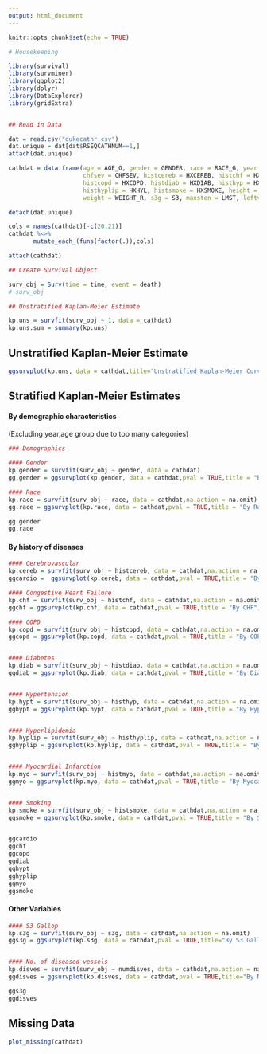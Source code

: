 ```yaml
---
output: html_document
---
```


```r
knitr::opts_chunk$set(echo = TRUE)
```


```r
# Housekeeping

library(survival)
library(survminer)
library(ggplot2)
library(dplyr)
library(DataExplorer)
library(gridExtra)


## Read in Data

dat = read.csv("dukecathr.csv")
dat.unique = dat[dat$RSEQCATHNUM==1,]
attach(dat.unique)

cathdat = data.frame(age = AGE_G, gender = GENDER, race = RACE_G, year = YRCATH_G, 
                     chfsev = CHFSEV, histcereb = HXCEREB, histchf = HXCHF, 
                     histcopd = HXCOPD, histdiab = HXDIAB, histhyp = HXHTN, histmyo = HXMI, 
                     histhyplip = HXHYL, histsmoke = HXSMOKE, height = HEIGHT_R, 
                     weight = WEIGHT_R, s3g = S3, maxsten = LMST, leftvenEF = LVEF_R, numdisves = NUMDZV, death = DEATH, time = DAYS2LKA)
```


```r


detach(dat.unique)

cols = names(cathdat)[-c(20,21)]
cathdat %<>%
       mutate_each_(funs(factor(.)),cols)

attach(cathdat)


```

```r
## Create Survival Object

surv_obj = Surv(time = time, event = death)
# surv_obj

```


```r
## Unstratified Kaplan-Meier Estimate

kp.uns = survfit(surv_obj ~ 1, data = cathdat)
kp.uns.sum = summary(kp.uns)

```

##  Unstratified Kaplan-Meier Estimate

```r
ggsurvplot(kp.uns, data = cathdat,title="Unstratified Kaplan-Meier Curve")
```

## Stratified Kaplan-Meier Estimates

#### By demographic characteristics
 (Excluding year,age group due to too many categories)

```r

### Demographics

#### Gender
kp.gender = survfit(surv_obj ~ gender, data = cathdat)
gg.gender = ggsurvplot(kp.gender, data = cathdat,pval = TRUE,title = "By Gender")

#### Race
kp.race = survfit(surv_obj ~ race, data = cathdat,na.action = na.omit)
gg.race = ggsurvplot(kp.race, data = cathdat,pval = TRUE,title = "By Race")

gg.gender
gg.race

```

#### By history of diseases

```r

#### Cerebrovascular
kp.cereb = survfit(surv_obj ~ histcereb, data = cathdat,na.action = na.omit)
ggcardio =  ggsurvplot(kp.cereb, data = cathdat,pval = TRUE,title = "By Cerebrovascular Disease")

#### Congestive Heart Failure
kp.chf = survfit(surv_obj ~ histchf, data = cathdat,na.action = na.omit)
ggchf = ggsurvplot(kp.chf, data = cathdat,pval = TRUE,title = "By CHF")

#### COPD
kp.copd = survfit(surv_obj ~ histcopd, data = cathdat,na.action = na.omit)
ggcopd = ggsurvplot(kp.copd, data = cathdat,pval = TRUE,title = "By COPD")


#### Diabetes
kp.diab = survfit(surv_obj ~ histdiab, data = cathdat,na.action = na.omit)
ggdiab = ggsurvplot(kp.diab, data = cathdat,pval = TRUE,title = "By Diabetes History")


#### Hypertension
kp.hypt = survfit(surv_obj ~ histhyp, data = cathdat,na.action = na.omit)
gghypt = ggsurvplot(kp.hypt, data = cathdat,pval = TRUE,title = "By Hypertension")


#### Hyperlipidemia
kp.hyplip = survfit(surv_obj ~ histhyplip, data = cathdat,na.action = na.omit)
gghyplip = ggsurvplot(kp.hyplip, data = cathdat,pval = TRUE,title = "By Hyperlipidemia")


#### Myocardial Infarction
kp.myo = survfit(surv_obj ~ histmyo, data = cathdat,na.action = na.omit)
ggmyo = ggsurvplot(kp.myo, data = cathdat,pval = TRUE,title = "By Myocardial Infarction")


#### Smoking
kp.smoke = survfit(surv_obj ~ histsmoke, data = cathdat,na.action = na.omit)
ggsmoke = ggsurvplot(kp.smoke, data = cathdat,pval = TRUE,title = "By Smoking")


ggcardio 
ggchf
ggcopd 
ggdiab
gghypt
gghyplip
ggmyo
ggsmoke

```


#### Other Variables

```r

#### S3 Gallop
kp.s3g = survfit(surv_obj ~ s3g, data = cathdat,na.action = na.omit)
ggs3g = ggsurvplot(kp.s3g, data = cathdat,pval = TRUE,title="By S3 Gallop")


#### No. of diseased vessels
kp.disves = survfit(surv_obj ~ numdisves, data = cathdat,na.action = na.omit)
ggdisves = ggsurvplot(kp.disves, data = cathdat,pval = TRUE,title="By No. of Diseased Vessels")

ggs3g
ggdisves

```

## Missing Data 

```r
plot_missing(cathdat)
```



